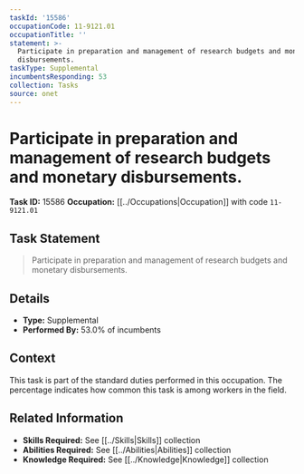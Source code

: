 ```yaml
---
taskId: '15586'
occupationCode: 11-9121.01
occupationTitle: ''
statement: >-
  Participate in preparation and management of research budgets and monetary
  disbursements.
taskType: Supplemental
incumbentsResponding: 53
collection: Tasks
source: onet
---
```

# Participate in preparation and management of research budgets and monetary disbursements.

**Task ID:** 15586
**Occupation:** [[../Occupations|Occupation]] with code `11-9121.01`

## Task Statement

> Participate in preparation and management of research budgets and monetary disbursements.

## Details

- **Type:** Supplemental
- **Performed By:** 53.0% of incumbents

## Context

This task is part of the standard duties performed in this occupation. The percentage indicates how common this task is among workers in the field.

## Related Information

- **Skills Required:** See [[../Skills|Skills]] collection
- **Abilities Required:** See [[../Abilities|Abilities]] collection
- **Knowledge Required:** See [[../Knowledge|Knowledge]] collection
